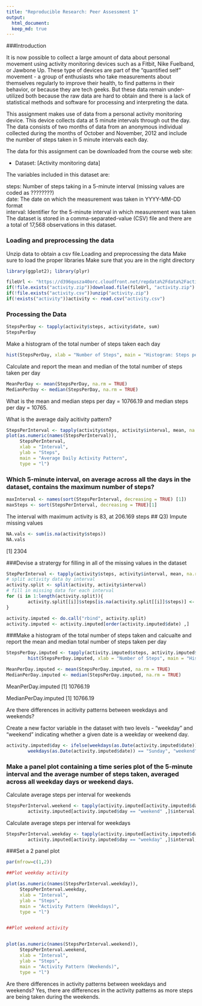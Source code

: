 ```yaml
---
title: "Reproducible Research: Peer Assessment 1"
output: 
  html_document:
  keep_md: true
---
```


###Introduction

It is now possible to collect a large amount of data about personal movement using activity monitoring devices such as a Fitbit, Nike Fuelband, or Jawbone Up. These type of devices are part of the "quantified self" movement - a group of enthusiasts who take measurements about themselves regularly to improve their health, to find patterns in their behavior, or because they are tech geeks. But these data remain under-utilized both because the raw data are hard to obtain and there is a lack of statistical methods and software for processing and interpreting the data.

This assignment makes use of data from a personal activity monitoring device. This device collects data at 5 minute intervals through out the day. The data consists of two months of data from an anonymous individual collected during the months of October and November, 2012 and include the number of steps taken in 5 minute intervals each day.

The data for this assignment can be downloaded from the course web site:

* Dataset: [Activity monitoring data]

The variables included in this dataset are:

steps: Number of steps taking in a 5-minute interval (missing values are coded as ????????) </br>
date: The date on which the measurement was taken in YYYY-MM-DD format </br>
interval: Identifier for the 5-minute interval in which measurement was taken </br>
The dataset is stored in a comma-separated-value (CSV) file and there are a total of 17,568 observations in this dataset. 

### Loading and preprocessing the data 
Unzip data to obtain a csv file.Loading and preprocessing the data
Make sure to load the proper libraries 
Make sure that you are in the right directory

```r
library(ggplot2); library(plyr)
```

```r
fileUrl <- "https://d396qusza40orc.cloudfront.net/repdata%2Fdata%2Factivity.zip"
if(!file.exists("activity.zip"))download.file(fileUrl, "activity.zip")
if(!file.exists("activity.csv"))unzip("activity.zip")
if(!exists("activity"))activity <- read.csv("activity.csv")
```
### Processing the Data
```r
StepsPerDay <- tapply(activity$steps, activity$date, sum)
StepsPerDay
```

 Make a histogram of the total number of steps taken each day

```r
hist(StepsPerDay, xlab = "Number of Steps", main = "Histogram: Steps per Day")
```

Calculate and report the mean and median of the total number of steps taken per day

```r
MeanPerDay <- mean(StepsPerDay, na.rm = TRUE)
MedianPerDay <- median(StepsPerDay, na.rm = TRUE)
```

What is the mean and median steps per day = 10766.19 and median steps per day = 10765.

What is the average daily acitivity pattern?

```r
StepsPerInterval <- tapply(activity$steps, activity$interval, mean, na.rm = TRUE)
plot(as.numeric(names(StepsPerInterval)),
     StepsPerInterval,
     xlab = "Interval",
     ylab = "Steps",
     main = "Average Daily Activity Pattern", 
     type = "l")
```

### Which 5-minute interval, on average across all the days in the dataset, contains the maximum number of steps?

```r
maxInterval <- names(sort(StepsPerInterval, decreasing = TRUE) [1])
maxSteps <- sort(StepsPerInterval, decreasing = TRUE)[1]
```

The interval with maximum activity is 83, at 206.169 steps ## Q3) Impute missing values

```r
NA.vals <- sum(is.na(activity$steps))
NA.vals
```

[1] 2304

###Devise a stratergy for filling in all of the missing values in the dataset

```r
StepPerInterval <- tapply(activity$steps, activity$interval, mean, na.rm = TRUE)
# split activity data by interval
activity.split <- split(activity, activity$interval)
# fill in missing data for each interval
for (i in 1:length(activity.split)){
        activity.split[[i]]$steps[is.na(activity.split[[i]]$steps)] <- StepsPerInterval[i]
}

activity.imputed <- do.call("rbind", activity.split)
activity.imputed <- activity.imputed[order(activity.imputed$date) ,]
```

###Make a histogram of the total number of steps taken and calcualte and report the mean and median total number of steps taken per day       

```r
StepsPerDay.imputed <- tapply(activity.imputed$steps, activity.imputed$date, sum)
        hist(StepsPerDay.imputed, xlab = "Number of Steps", main = "Histogram: Steps per Day (Imputed data)")

MeanPerDay.imputed <- mean(StepsPerDay.imputed, na.rm = TRUE)
MedianPerDay.imputed <- median(StepsPerDay.imputed, na.rm = TRUE)
```
MeanPerDay.imputed
[1] 10766.19

MedianPerDay.imputed
[1] 10766.19

Are there differences in acitivity patterns between weekdays and weekends?

Create a new factor variable in the dataset with two levels - “weekday” and “weekend” indicating whether a given date is a weekday or weekend day.

```r
activity.imputed$day <- ifelse(weekdays(as.Date(activity.imputed$date)) == "Saturday" | 
        weekdays(as.Date(activity.imputed$date)) == "Sunday", "weekend", "weekday")
```

### Make a panel plot containing a time series plot of the 5-minute interval and the average number of steps taken, averaged across all weekday days or weekend days.

Calculate average steps per interval for weekends
```r
StepsPerInterval.weekend <- tapply(activity.imputed[activity.imputed$day == "weekend",]$steps, 
        activity.imputed[activity.imputed$day == "weekend" ,]$interval, mean, na.rm = TRUE)
```

Calculate average steps per interval for weekdays

```r
StepsPerInterval.weekday <- tapply(activity.imputed[activity.imputed$day == "weekday" ,]$steps, 
        activity.imputed[activity.imputed$day == "weekday" ,]$interval, mean, na.rm = TRUE)
```

###Set a 2 panel plot

```r
par(mfrow=c(1,2))

##Plot weekday activity

plot(as.numeric(names(StepsPerInterval.weekday)),
     StepsPerInterval.weekday,
     xlab = "Interval",
     ylab = "Steps",
     main = "Activity Pattern (Weekdays)",
     type = "l")


##Plot weekend activity


plot(as.numeric(names(StepsPerInterval.weekend)),
     StepsPerInterval.weekend,
     xlab = "Interval",
     ylab = "Steps",
     main = "Activity Pattern (Weekends)",
     type = "l")
```

Are there differences in activity patterns between weekdays and weekends?
Yes, there are differences in the activity patterns as more steps are being taken during the weekends. 
















